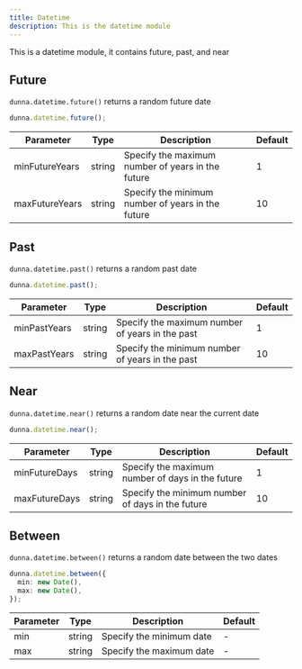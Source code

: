 ```yaml
---
title: Datetime
description: This is the datetime module
---
```



This is a datetime module, it contains future, past, and near

## Future

`dunna.datetime.future()` returns a random future date

```ts
dunna.datetime.future();
```

| Parameter      | Type   | Description                                       | Default |
| -------------- | ------ | ------------------------------------------------- | ------- |
| minFutureYears | string | Specify the maximum number of years in the future | 1       |
| maxFutureYears | string | Specify the minimum number of years in the future | 10      |

## Past

`dunna.datetime.past()` returns a random past date

```ts
dunna.datetime.past();
```

| Parameter    | Type   | Description                                     | Default |
| ------------ | ------ | ----------------------------------------------- | ------- |
| minPastYears | string | Specify the maximum number of years in the past | 1       |
| maxPastYears | string | Specify the minimum number of years in the past | 10      |

## Near

`dunna.datetime.near()` returns a random date near the current date

```ts
dunna.datetime.near();
```

| Parameter     | Type   | Description                                      | Default |
| ------------- | ------ | ------------------------------------------------ | ------- |
| minFutureDays | string | Specify the maximum number of days in the future | 1       |
| maxFutureDays | string | Specify the minimum number of days in the future | 10      |

## Between

`dunna.datetime.between()` returns a random date between the two dates

```ts
dunna.datetime.between({
  min: new Date(),
  max: new Date(),
});
```

| Parameter | Type   | Description              | Default |
| --------- | ------ | ------------------------ | ------- |
| min       | string | Specify the minimum date | -       |
| max       | string | Specify the maximum date | -       |
